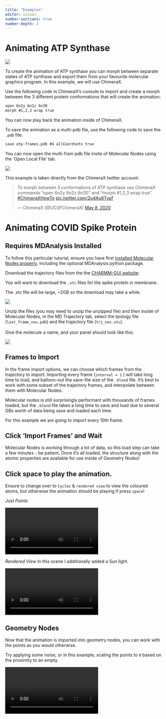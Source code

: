 ```yaml
---
title: "Examples"
editor: visual
number-sections: true
number-depth: 3
---
```


# Animating ATP Synthase

![](https://github.com/BradyAJohnston/MolecularNodes/raw/main/img/atp-animation-demo.gif)

To create the animation of ATP synthase you can morph between separate states of ATP synthase and export them from your favourite molecular graphics program.
In this example, we will use ChimeraX.

Use the following code in ChimeraX's console to import and create a morph between the 3 different protein conformations that will create the animation:

``` html
open 6n2y 6n2z 6n30
morph #1,2,3 wrap true
```

You can now play back the animation inside of ChimeraX.

To save the animation as a multi-pdb file, use the following code to save the `.pdb` file:

``` html
save atp-frames.pdb #4 allCoordsets true
```

You can now open the multi-fram pdb file insite of Molecular Nodes using the 'Open Local File' tab.

![](images/paste-4EFDF204.png)

This example is taken directly from the ChimeraX twitter account:

<blockquote class="twitter-tweet">

<p lang="en" dir="ltr">

To morph between 3 conformations of ATP synthase use ChimeraX commands "open 6n2y 6n2z 6n30" and "morph #1,2,3 wrap true".
<a href="https://twitter.com/hashtag/ChimeraXHowTo?src=hash&amp;ref_src=twsrc%5Etfw">#ChimeraXHowTo</a> <a href="https://t.co/2u4Au6Tvpf">pic.twitter.com/2u4Au6Tvpf</a>

</p>

--- ChimeraX (@UCSFChimeraX) <a href="https://twitter.com/UCSFChimeraX/status/1258888093068701696?ref_src=twsrc%5Etfw">May 8, 2020</a>

</blockquote>

```{=html}
<script async src="https://platform.twitter.com/widgets.js" charset="utf-8"></script>
```
# Animating COVID Spike Protein

::: callout-caution
## Requires MDAnalysis Installed

To follow this particular tutorial, ensure you have first [installed Molecular Nodes properly](installation.qmd), including the optional MDAnalysis python package.
:::

Download the trajectory files from the the [CHARMM-GUI website](https://charmm-gui.org/?doc=archive&lib=covid19):

You will want to download the `.xtc` files for the spike protein in membrane.

::: callout-caution
The .xtc file will be large, \~2GB so the download may take a while.
:::

![](images/paste-5562A342.png)

Unzip the files (you may need to unzip the unzipped file) and then inside of Molecular Nodes, in the MD Trajectory tab, select the tpology file (`last_frame_nos.pdb`) and the trajectory file (`trj_nos.xtc`).\
\
Give the molecule a name, and your panel should look like this:

![](images/paste-E4006B81.png)

## Frames to Import

In the frame import options, we can choose which frames from the trajectory to import.
Importing every frame (`interval = 1` ) will take long time to load, and balloon-out the save-file size of the `.blend` file.
It's best to work with some subset of the trajectory frames, and interpolate between them with Molecular Nodes.\

::: callout-note
Molecular nodes is still surprisingly performant with thousands of frames loaded, but the `.blend` file takes a long time to save and load due to several GBs worth of data being save and loaded each time.
:::

For this example we are going to import every 10th frame.

## Click 'Import Frames' and Wait

Molecular Nodes is working through a lot of data, so this load step can take a few minutes - be patient.
Once it's all loaded, the structure along with the atomic properties are available for use inside of Geometry Nodes!

## Click space to play the animation.

Ensure to change over to `Cycles` & `rendered view` to view the coloured atoms, but otherwise the animation should be playing if press `space`!

*Just Points*

![](images/spike-points.webm)

*Rendered View* In this scene I additionally added a Sun light.

![](images/spike-colour.webm)

## Geometry Nodes

Now that the animation is imported into geometry nodes, you can work with the points as you would otherwise.

Try applying some noise, or in this example, scaling the points to `0` based on the proximity to an empty.

![](images/spike-dissolve.webm)
